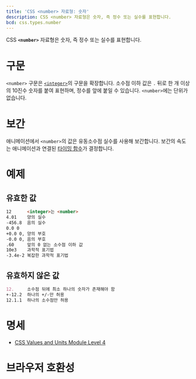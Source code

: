 ```yaml
---
title: 'CSS <number> 자료형: 숫자'
description: CSS <number> 자료형은 숫자, 즉 정수 또는 실수를 표현합니다.
bcd: css.types.number
---
```


CSS **`<number>`** 자료형은 숫자, 즉 정수 또는 실수를 표현합니다.

# 구문

`<number>` 구문은 [`<integer>`](./integer)의 구문을 확장합니다. 소수점 이하 값은 `.` 뒤로 한 개 이상의 10진수 숫자를 붙여 표현하며, 정수를 앞에 붙일 수 있습니다. `<number>`에는 단위가 없습니다.

# 보간

애니메이션에서 `<number>`의 값은 유동소수점 실수를 사용해 보간합니다. 보간의 속도는 애니메이션과 연결된 [타이밍 함수](https://developer.mozilla.org/en-US/docs/Web/CSS/easing-function)가 결정합니다.

# 예제

## 유효한 값

```md variant=good
12      <integer>는 <number>
4.01    양의 실수
-456.8  음의 실수
0.0 0
+0.0 0, 양의 부호
-0.0 0, 음의 부호
.60     앞의 0 없는 소수점 이하 값
10e3    과학적 표기법
-3.4e-2 복잡한 과학적 표기법
```

## 유효하지 않은 값

```md variant=bad
12.     소수점 뒤에 최소 하나의 숫자가 존재해야 함
+-12.2  하나의 +/-만 허용
12.1.1  하나의 소수점만 허용
```

# 명세

- [CSS Values and Units Module Level 4](https://drafts.csswg.org/css-values/#numbers)

# 브라우저 호환성

<BrowserCompat data={props.bcd} />

